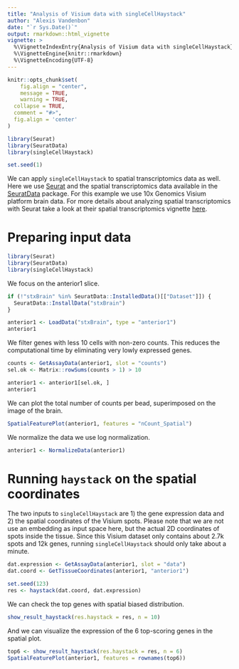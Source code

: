 ```yaml
---
title: "Analysis of Visium data with singleCellHaystack"
author: "Alexis Vandenbon"
date: "`r Sys.Date()`"
output: rmarkdown::html_vignette
vignette: >
  %\VignetteIndexEntry{Analysis of Visium data with singleCellHaystack}
  %\VignetteEngine{knitr::rmarkdown}
  %\VignetteEncoding{UTF-8}
---
```



```r
knitr::opts_chunk$set(
	fig.align = "center",
	message = TRUE,
	warning = TRUE,
  collapse = TRUE,
  comment = "#>",
  fig.align = 'center'
)

library(Seurat)
library(SeuratData)
library(singleCellHaystack)

set.seed(1)
```

We can apply `singleCellHaystack` to spatial transcriptomics data as well. Here we use [Seurat](https://github.com/satijalab/seurat) and the spatial transcriptomics data available in the [SeuratData](https://github.com/satijalab/seurat-data) package. For this example we use 10x Genomics Visium platform brain data. For more details about analyzing spatial transcriptomics with Seurat take a look at their spatial transcriptomics vignette [here](https://satijalab.org/seurat/).


# Preparing input data

```r
library(Seurat)
library(SeuratData)
library(singleCellHaystack)
```

We focus on the anterior1 slice.

```r
if (!"stxBrain" %in% SeuratData::InstalledData()[["Dataset"]]) {
  SeuratData::InstallData("stxBrain")
}

anterior1 <- LoadData("stxBrain", type = "anterior1")
anterior1
```


We filter genes with less 10 cells with non-zero counts. This reduces the computational time by eliminating very lowly expressed genes.

```r
counts <- GetAssayData(anterior1, slot = "counts")
sel.ok <- Matrix::rowSums(counts > 1) > 10

anterior1 <- anterior1[sel.ok, ]
anterior1
```

We can plot the total number of counts per bead, superimposed on the image of the brain.

```r
SpatialFeaturePlot(anterior1, features = "nCount_Spatial")
```

We normalize the data we use log normalization.

```r
anterior1 <- NormalizeData(anterior1)
```

# Running `haystack` on the spatial coordinates

The two inputs to `singleCellHaystack` are 1) the gene expression data and 2) the spatial coordinates of the Visium spots. Please note that we are not use an embedding as input space here, but the actual 2D coordinates of spots inside the tissue. Since this Visium dataset only contains about 2.7k spots and 12k genes, running `singleCellHaystack` should only take about a minute.

```r
dat.expression <- GetAssayData(anterior1, slot = "data")
dat.coord <- GetTissueCoordinates(anterior1, "anterior1")

set.seed(123)
res <- haystack(dat.coord, dat.expression)
```

We can check the top genes with spatial biased distribution.

```r
show_result_haystack(res.haystack = res, n = 10)
```

And we can visualize the expression of the 6 top-scoring genes in the spatial plot.

```r
top6 <- show_result_haystack(res.haystack = res, n = 6)
SpatialFeaturePlot(anterior1, features = rownames(top6))
```

